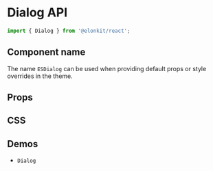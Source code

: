 
<Meta title="Components API/Dialog" />

# Dialog API

```js
import { Dialog } from '@elonkit/react';
```

## Component name

The name `ESDialog` can be used when providing default props or style overrides in the theme.

## Props

<TableInterface name="DialogProps" variant="props" />

## CSS

<TableInterface name="DialogClasses" variant="css" />

## Demos

<ul>
  <li>
    <LinkTo kind="components-dialog" story="demo">
      <code>Dialog</code>
    </LinkTo>
  </li>
</ul>
